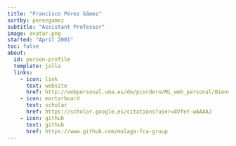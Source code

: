 ```yaml
---
title: "Francisco Pérez Gámez"
sortby: perezgamez
subtitle: "Assistant Professor"
image: avatar.png
started: "April 2001"
toc: false
about:
  id: person-profile
  template: jolla
  links:
    - icon: link
      text: website
      href: http://webpersonal.uma.es/de/pcordero/Mi_web_personal/Bienvenida.html
    - icon: mortarboard
      text: scholar
      href: https://scholar.google.es/citations?user=8VfeY-wAAAAJ
    - icon: github
      text: github
      href: https://www.github.com/malaga-fca-group
---
```


<!-- ```{=html} -->
<!-- <nav aria-label="breadcrumb"> -->
<!--   <ol class="breadcrumb"> -->
<!--     <li class="breadcrumb-item"><a href="../../index.html">Home</a></li> -->
<!--     <li class="breadcrumb-item"><a href="../../people.html">People</a></li> -->
<!--     <li class="breadcrumb-item active">Research Staff</li> -->
<!--     <li class="breadcrumb-item active" aria-current="page">{{< meta title >}}</li> -->
<!--   </ol> -->
<!-- </nav> -->
<!-- ``` -->

:::{#person-profile}
:::
